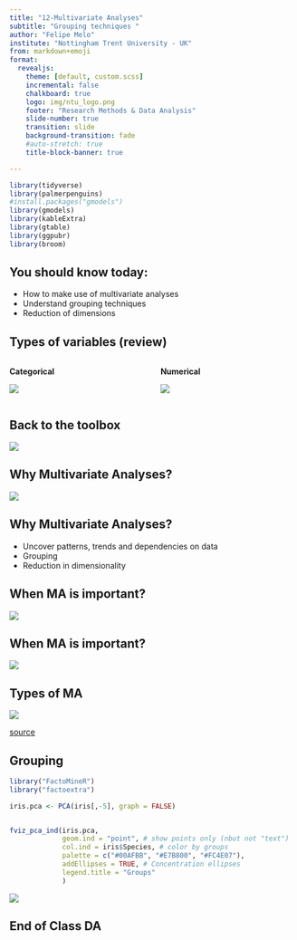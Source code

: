 ```yaml
---
title: "12-Multivariate Analyses"
subtitle: "Grouping techniques "
author: "Felipe Melo"
institute: "Nottingham Trent University - UK"
from: markdown+emoji
format:
  revealjs:
    theme: [default, custom.scss]
    incremental: false
    chalkboard: true
    logo: img/ntu_logo.png
    footer: "Research Methods & Data Analysis"
    slide-number: true
    transition: slide
    background-transition: fade
    #auto-stretch: true
    title-block-banner: true

---
```


```r
library(tidyverse)
library(palmerpenguins)
#install.packages("gmodels")
library(gmodels)
library(kableExtra)
library(gtable)
library(ggpubr)
library(broom)


```


## You should know today:

- How to make use of multivariate analyses
- Understand grouping techniques
- Reduction of dimensions



## Types of variables (review)

::::{.columns}
:::{.column .fragment}
**Categorical**

![](https://static-assets.codecademy.com/Courses/Hypothesis-Testing/Intro_to_variable_types_3.png)

:::

:::{.column .fragment}
**Numerical**

![](https://static-assets.codecademy.com/Courses/Hypothesis-Testing/Intro_to_variable_types_4.png)

:::
::::

## Back to the toolbox

![](img/toolkit.png){fig-align="center"}

## Why Multivariate Analyses?

![](https://imgs.xkcd.com/comics/linear_regression.png){fig-align=center}

## Why Multivariate Analyses?

- Uncover patterns, trends and dependencies on data
- Grouping
- Reduction in dimensionality

## When MA is important?

![](https://upload.wikimedia.org/wikipedia/commons/6/66/Univariate_vs._Multivariate.jpg){fig-align="center"}

## When MA is important?

![](https://science.uct.ac.za/sites/default/files/content_migration/science_uct_ac_za/708/images/Multivariate.png){fig-align="center"}

## Types of MA
![](https://www.shimadzu.com/an/sites/shimadzu.com.an/files/d7/ckeditor/an/uv/support/uv/ap/n9j25k000003abud-img/n9j25k000003ac2n.jpg)

:::{.footer}
[source](https://www.shimadzu.com/an/service-support/technical-support/technical-information/uv-vis/uv-ap/multivariate/index.html)
:::

## Grouping

```r
library("FactoMineR")
library("factoextra")

iris.pca <- PCA(iris[,-5], graph = FALSE)


fviz_pca_ind(iris.pca,
             geom.ind = "point", # show points only (nbut not "text")
             col.ind = iris$Species, # color by groups
             palette = c("#00AFBB", "#E7B800", "#FC4E07"),
             addEllipses = TRUE, # Concentration ellipses
             legend.title = "Groups"
             )

```

![](https://www.sthda.com/english/sthda-upload/figures/principal-component-methods/006-principal-component-analysis-individuals-factor-map-color-by-groups-1.png)

## End of Class DA


